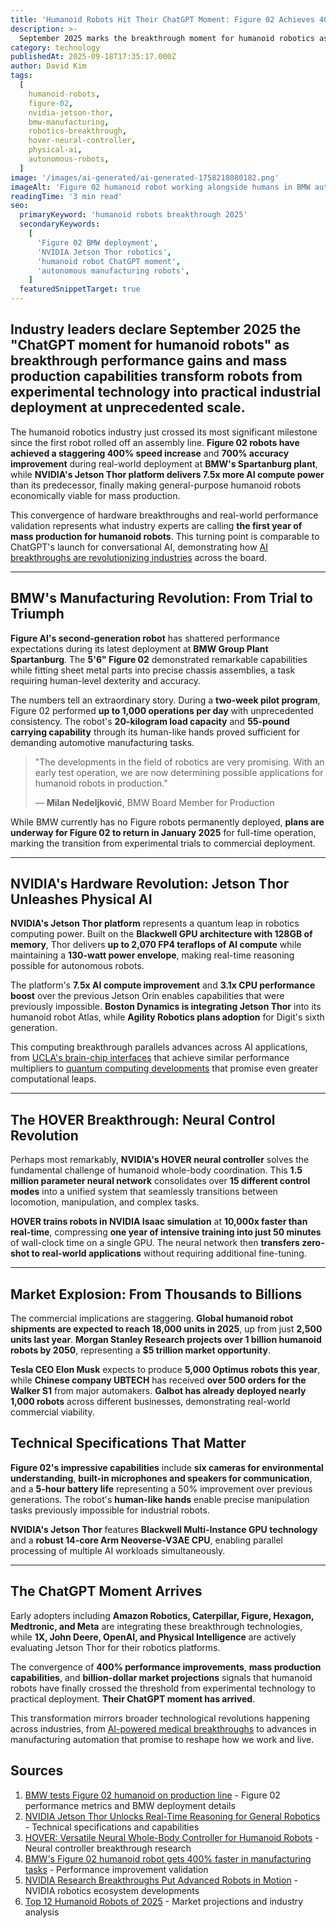 ```yaml
---
title: 'Humanoid Robots Hit Their ChatGPT Moment: Figure 02 Achieves 400% Speed Boost at BMW While NVIDIA Unleashes Thor Platform'
description: >-
  September 2025 marks the breakthrough moment for humanoid robotics as Figure 02 robots achieve 400% speed improvements in BMW factories while NVIDIA's Jetson Thor platform delivers 7.5x more AI compute power, transforming robots from research projects into production reality.
category: technology
publishedAt: 2025-09-18T17:35:17.000Z
author: David Kim
tags:
  [
    humanoid-robots,
    figure-02,
    nvidia-jetson-thor,
    bmw-manufacturing,
    robotics-breakthrough,
    hover-neural-controller,
    physical-ai,
    autonomous-robots,
  ]
image: '/images/ai-generated/ai-generated-1758218080182.png'
imageAlt: 'Figure 02 humanoid robot working alongside humans in BMW automotive factory environment, showcasing advanced robotic manipulation and precise assembly tasks with professional industrial lighting'
readingTime: '3 min read'
seo:
  primaryKeyword: 'humanoid robots breakthrough 2025'
  secondaryKeywords:
    [
      'Figure 02 BMW deployment',
      'NVIDIA Jetson Thor robotics',
      'humanoid robot ChatGPT moment',
      'autonomous manufacturing robots',
    ]
  featuredSnippetTarget: true
---
```


## Industry leaders declare September 2025 the **"ChatGPT moment for humanoid robots"** as breakthrough performance gains and mass production capabilities transform robots from experimental technology into practical industrial deployment at unprecedented scale.

The humanoid robotics industry just crossed its most significant milestone since the first robot rolled off an assembly line. **Figure 02 robots have achieved a staggering 400% speed increase** and **700% accuracy improvement** during real-world deployment at **BMW's Spartanburg plant**, while **NVIDIA's Jetson Thor platform delivers 7.5x more AI compute power** than its predecessor, finally making general-purpose humanoid robots economically viable for mass production.

This convergence of hardware breakthroughs and real-world performance validation represents what industry experts are calling **the first year of mass production for humanoid robots**. This turning point is comparable to ChatGPT's launch for conversational AI, demonstrating how [AI breakthroughs are revolutionizing industries](../technology/ai-agents-revolution-13-billion-market-taking-over-2025) across the board.

---

## BMW's Manufacturing Revolution: From Trial to Triumph

**Figure AI's second-generation robot** has shattered performance expectations during its latest deployment at **BMW Group Plant Spartanburg**. The **5'6" Figure 02** demonstrated remarkable capabilities while fitting sheet metal parts into precise chassis assemblies, a task requiring human-level dexterity and accuracy.

The numbers tell an extraordinary story. During a **two-week pilot program**, Figure 02 performed **up to 1,000 operations per day** with unprecedented consistency. The robot's **20-kilogram load capacity** and **55-pound carrying capability** through its human-like hands proved sufficient for demanding automotive manufacturing tasks.

> "The developments in the field of robotics are very promising. With an early test operation, we are now determining possible applications for humanoid robots in production."
>
> — **Milan Nedeljković**, BMW Board Member for Production

While BMW currently has no Figure robots permanently deployed, **plans are underway for Figure 02 to return in January 2025** for full-time operation, marking the transition from experimental trials to commercial deployment.

---

## NVIDIA's Hardware Revolution: Jetson Thor Unleashes Physical AI

**NVIDIA's Jetson Thor platform** represents a quantum leap in robotics computing power. Built on the **Blackwell GPU architecture with 128GB of memory**, Thor delivers **up to 2,070 FP4 teraflops of AI compute** while maintaining a **130-watt power envelope**, making real-time reasoning possible for autonomous robots.

The platform's **7.5x AI compute improvement** and **3.1x CPU performance boost** over the previous Jetson Orin enables capabilities that were previously impossible. **Boston Dynamics is integrating Jetson Thor** into its humanoid robot Atlas, while **Agility Robotics plans adoption** for Digit's sixth generation.

This computing breakthrough parallels advances across AI applications, from [UCLA's brain-chip interfaces](../technology/ucla-brain-chip-paralyzed-patients-4x-faster) that achieve similar performance multipliers to [quantum computing developments](../technology/quantum-computing-2025-commercial-breakthrough) that promise even greater computational leaps.

---

## The HOVER Breakthrough: Neural Control Revolution

Perhaps most remarkably, **NVIDIA's HOVER neural controller** solves the fundamental challenge of humanoid whole-body coordination. This **1.5 million parameter neural network** consolidates over **15 different control modes** into a unified system that seamlessly transitions between locomotion, manipulation, and complex tasks.

**HOVER trains robots in NVIDIA Isaac simulation** at **10,000x faster than real-time**, compressing **one year of intensive training into just 50 minutes** of wall-clock time on a single GPU. The neural network then **transfers zero-shot to real-world applications** without requiring additional fine-tuning.

---

## Market Explosion: From Thousands to Billions

The commercial implications are staggering. **Global humanoid robot shipments are expected to reach 18,000 units in 2025**, up from just **2,500 units last year**. **Morgan Stanley Research projects over 1 billion humanoid robots by 2050**, representing a **$5 trillion market opportunity**.

**Tesla CEO Elon Musk** expects to produce **5,000 Optimus robots this year**, while **Chinese company UBTECH** has received **over 500 orders for the Walker S1** from major automakers. **Galbot has already deployed nearly 1,000 robots** across different businesses, demonstrating real-world commercial viability.

## Technical Specifications That Matter

**Figure 02's impressive capabilities** include **six cameras for environmental understanding**, **built-in microphones and speakers for communication**, and a **5-hour battery life** representing a 50% improvement over previous generations. The robot's **human-like hands** enable precise manipulation tasks previously impossible for industrial robots.

**NVIDIA's Jetson Thor** features **Blackwell Multi-Instance GPU technology** and a **robust 14-core Arm Neoverse-V3AE CPU**, enabling parallel processing of multiple AI workloads simultaneously.

---

## The ChatGPT Moment Arrives

Early adopters including **Amazon Robotics, Caterpillar, Figure, Hexagon, Medtronic, and Meta** are integrating these breakthrough technologies, while **1X, John Deere, OpenAI, and Physical Intelligence** are actively evaluating Jetson Thor for their robotics platforms.

The convergence of **400% performance improvements**, **mass production capabilities**, and **billion-dollar market projections** signals that humanoid robots have finally crossed the threshold from experimental technology to practical deployment. **Their ChatGPT moment has arrived**.

This transformation mirrors broader technological revolutions happening across industries, from [AI-powered medical breakthroughs](../health/ai-detects-hidden-consciousness-coma-patients) to advances in manufacturing automation that promise to reshape how we work and live.

## Sources

1. [BMW tests Figure 02 humanoid on production line](https://www.therobotreport.com/bmw-tests-figure-02-humanoid-on-production-line/) - Figure 02 performance metrics and BMW deployment details
2. [NVIDIA Jetson Thor Unlocks Real-Time Reasoning for General Robotics](https://blogs.nvidia.com/blog/jetson-thor-physical-ai-edge/) - Technical specifications and capabilities
3. [HOVER: Versatile Neural Whole-Body Controller for Humanoid Robots](https://hover-versatile-humanoid.github.io/) - Neural controller breakthrough research
4. [BMW's Figure 02 humanoid robot gets 400% faster in manufacturing tasks](https://interestingengineering.com/innovation/humanoid-robot-figure-02-400-speed) - Performance improvement validation
5. [NVIDIA Research Breakthroughs Put Advanced Robots in Motion](https://blogs.nvidia.com/blog/nvidia-research-robotics-icra-2025/) - NVIDIA robotics ecosystem developments
6. [Top 12 Humanoid Robots of 2025](https://humanoidroboticstechnology.com/articles/top-12-humanoid-robots-of-2025/) - Market projections and industry analysis
